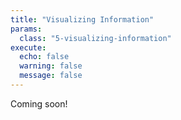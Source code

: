 ```yaml
---
title: "Visualizing Information"
params:
  class: "5-visualizing-information"
execute:
  echo: false
  warning: false
  message: false
---
```


Coming soon!